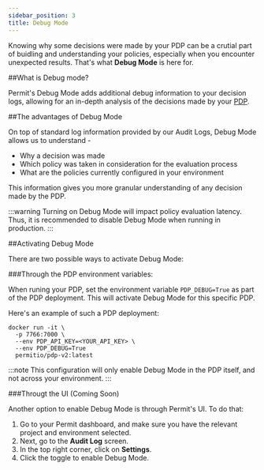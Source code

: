 ```yaml
---
sidebar_position: 3
title: Debug Mode
---
```


Knowing why some decisions were made by your PDP can be a crutial part of buidling and understanding your policies, especially when you encounter unexpected results.
That's what **Debug Mode** is here for.

##What is Debug mode?

Permit's Debug Mode adds additional debug information to your decision logs, allowing for an in-depth analysis of the decisions made by your [PDP](link).

##The advantages of Debug Mode

On top of standard log information provided by our Audit Logs, Debug Mode allows us to understand -

- Why a decision was made
- Which policy was taken in consideration for the evaluation process
- What are the policies currently configured in your environment

This information gives you more granular understanding of any decision made by the PDP.

:::warning
Turning on Debug Mode will impact policy evaluation latency. Thus, it is recommended to disable Debug Mode when running in production.
:::

##Activating Debug Mode

There are two possible ways to activate Debug Mode:

###Through the PDP environment variables:

When runing your PDP, set the environment variable `PDP_DEBUG=True` as part of the PDP deployment.
This will activate Debug Mode for this specific PDP.

Here's an example of such a PDP deployment:

```
docker run -it \
  -p 7766:7000 \
  --env PDP_API_KEY=<YOUR_API_KEY> \
  --env PDP_DEBUG=True
  permitio/pdp-v2:latest
```

:::note
This configuration will only enable Debug Mode in the PDP itself, and not across your environment.
:::

###Througt the UI (Coming Soon)

Another option to enable Debug Mode is through Permit's UI. To do that:

1. Go to your Permit dashboard, and make sure you have the relevant project and environment selected.
2. Next, go to the **Audit Log** screen.
3. In the top right corner, click on **Settings**.
4. Click the toggle to enable Debug Mode.
